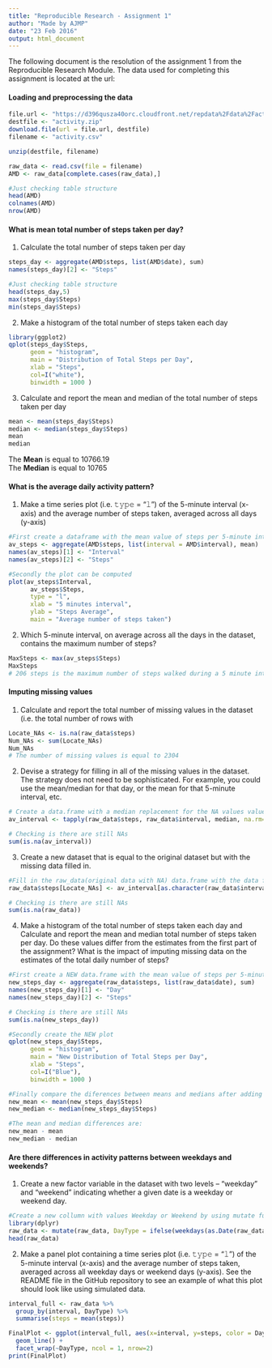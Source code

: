 ```yaml
---
title: "Reproducible Research - Assignment 1"
author: "Made by AJMP"
date: "23 Feb 2016"
output: html_document
---
```


The following document is the resolution of the assignment 1 from the Reproducible Research Module. 
The data used for completing this assignment is located at the url:  

#### Loading and preprocessing the data
```r
file.url <- "https://d396qusza40orc.cloudfront.net/repdata%2Fdata%2Factivity.zip"
destfile <- "activity.zip"
download.file(url = file.url, destfile)
filename <- "activity.csv"

unzip(destfile, filename)

raw_data <- read.csv(file = filename)
AMD <- raw_data[complete.cases(raw_data),]

#Just checking table structure
head(AMD)
colnames(AMD)
nrow(AMD)
```

#### What is mean total number of steps taken per day?
1. Calculate the total number of steps taken per day
```r
steps_day <- aggregate(AMD$steps, list(AMD$date), sum)
names(steps_day)[2] <- "Steps"

#Just checking table structure
head(steps_day,5)
max(steps_day$Steps) 
min(steps_day$Steps)
```

2. Make a histogram of the total number of steps taken each day
```r
library(ggplot2)
qplot(steps_day$Steps,
      geom = "histogram",
      main = "Distribution of Total Steps per Day",
      xlab = "Steps",  
      col=I("white"), 
      binwidth = 1000 )
```

3. Calculate and report the mean and median of the total number of steps taken per day
```r
mean <- mean(steps_day$Steps)
median <- median(steps_day$Steps)
mean
median
```

The **Mean** is equal to 10766.19  
The **Median** is equal to 10765  
  
#### What is the average daily activity pattern?
1. Make a time series plot (i.e. 𝚝𝚢𝚙𝚎 = "𝚕") of the 5-minute interval (x-axis) and the average number of steps taken, averaged across all days (y-axis)
```r
#First create a dataframe with the mean value of steps per 5-minute interval
av_steps <- aggregate(AMD$steps, list(interval = AMD$interval), mean)
names(av_steps)[1] <- "Interval"
names(av_steps)[2] <- "Steps" 

#Secondly the plot can be computed
plot(av_steps$Interval,
      av_steps$Steps,
      type = "l",
      xlab = "5 minutes interval",
      ylab = "Steps Average",
      main = "Average number of steps taken")
```

2. Which 5-minute interval, on average across all the days in the dataset, contains the maximum number of steps?
```r

MaxSteps <- max(av_steps$Steps)
MaxSteps
# 206 steps is the maximum number of steps walked during a 5 minute interval
```


#### Imputing missing values
1. Calculate and report the total number of missing values in the dataset (i.e. the total number of rows with
```r
Locate_NAs <- is.na(raw_data$steps)
Num_NAs <- sum(Locate_NAs)
Num_NAs
# The number of missing values is equal to 2304
```

2. Devise a strategy for filling in all of the missing values in the dataset. The strategy does not need to be sophisticated. For example, you could use the mean/median for that day, or the mean for that 5-minute interval, etc. 

```r
# Create a data.frame with a median replacement for the NA values values 
av_interval <- tapply(raw_data$steps, raw_data$interval, median, na.rm=TRUE, simplify=TRUE)

# Checking is there are still NAs
sum(is.na(av_interval))

```

3. Create a new dataset that is equal to the original dataset but with the missing data filled in.
```r
#Fill in the raw_data(original data with NA) data.frame with the data frame that contains only the replacements for the NA values
raw_data$steps[Locate_NAs] <- av_interval[as.character(raw_data$interval[Locate_NAs])]

# Checking is there are still NAs
sum(is.na(raw_data))
```

4. Make a histogram of the total number of steps taken each day and Calculate and report the mean and median total number of steps taken per day. Do these values differ from the estimates from the first part of the assignment? What is the impact of imputing missing data on the estimates of the total daily number of steps?
```r
#First create a NEW data.frame with the mean value of steps per 5-minute interval
new_steps_day <- aggregate(raw_data$steps, list(raw_data$date), sum)
names(new_steps_day)[1] <- "Day"
names(new_steps_day)[2] <- "Steps"

# Checking is there are still NAs
sum(is.na(new_steps_day))

#Secondly create the NEW plot 
qplot(new_steps_day$Steps,
      geom = "histogram",
      main = "New Distribution of Total Steps per Day",
      xlab = "Steps", 
      col=I("Blue"), 
      binwidth = 1000 )

#Finally compare the diferences between means and medians after adding values to the NAs
new_mean <- mean(new_steps_day$Steps)
new_median <- median(new_steps_day$Steps)

#The mean and median differences are:  
new_mean - mean
new_median - median
```


#### Are there differences in activity patterns between weekdays and weekends?
1. Create a new factor variable in the dataset with two levels – “weekday” and “weekend” indicating whether a given date is a weekday or weekend day.
```r
#Create a new collumn with values Weekday or Weekend by using mutate funcion (adds or replaces existing collumns - this part was tricky, as I had to look up for informations about the function)
library(dplyr)
raw_data <- mutate(raw_data, DayType = ifelse(weekdays(as.Date(raw_data$date)) == c("Saturday","Sunday"), "weekend", "weekday"))
head(raw_data)
```

2. Make a panel plot containing a time series plot (i.e. 𝚝𝚢𝚙𝚎 = "𝚕") of the 5-minute interval (x-axis) and the average number of steps taken, averaged across all weekday days or weekend days (y-axis). See the README file in the GitHub repository to see an example of what this plot should look like using simulated data.
```r
interval_full <- raw_data %>%
  group_by(interval, DayType) %>%
  summarise(steps = mean(steps))

FinalPlot <- ggplot(interval_full, aes(x=interval, y=steps, color = DayType)) +
  geom_line() +
  facet_wrap(~DayType, ncol = 1, nrow=2)
print(FinalPlot)
```